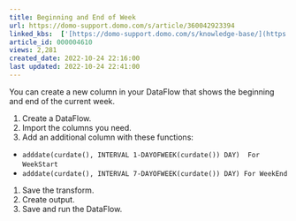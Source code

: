 ```yaml
---
title: Beginning and End of Week
url: https://domo-support.domo.com/s/article/360042923394
linked_kbs:  ['[https://domo-support.domo.com/s/knowledge-base/](https://domo-support.domo.com/s/knowledge-base/)', '[https://domo-support.domo.com/s/](https://domo-support.domo.com/s/)', '[https://domo-support.domo.com/s/topic/0TO5w000000ZamzGAC](https://domo-support.domo.com/s/topic/0TO5w000000ZamzGAC)', '[https://domo-support.domo.com/s/topic/0TO5w000000ZaoJGAS](https://domo-support.domo.com/s/topic/0TO5w000000ZaoJGAS)', '[https://domo-support.domo.com/s/article/360042923394](https://domo-support.domo.com/s/article/360042923394)', '[https://domo-support.domo.com/s/topic/0TO5w000000ZaoJGAS/transformation-tips-and-tricks](https://domo-support.domo.com/s/topic/0TO5w000000ZaoJGAS/transformation-tips-and-tricks)', '[https://domo-support.domo.com/s/article/360043429933](https://domo-support.domo.com/s/article/360043429933)', '[https://domo-support.domo.com/s/article/360043429953](https://domo-support.domo.com/s/article/360043429953)', '[https://domo-support.domo.com/s/article/360042925494](https://domo-support.domo.com/s/article/360042925494)', '[https://domo-support.domo.com/s/article/360043429913](https://domo-support.domo.com/s/article/360043429913)', '[https://domo-support.domo.com/s/article/4408174643607](https://domo-support.domo.com/s/article/4408174643607)', '[https://domo-support.domo.com/s/login/](https://domo-support.domo.com/s/login/)']
article_id: 000004610
views: 2,281
created_date: 2022-10-24 22:16:00
last updated: 2022-10-24 22:41:00
---
```




You can create a new column in your DataFlow that shows the beginning and end of the current week.


1. Create a DataFlow.
2. Import the columns you need.
3. Add an additional column with these functions:


* `adddate(curdate(), INTERVAL 1-DAYOFWEEK(curdate()) DAY)  For` `WeekStart`
* `adddate(curdate(), INTERVAL 7-DAYOFWEEK(curdate()) DAY) For WeekEnd`


1. Save the transform.
2. Create output.
3. Save and run the DataFlow.
